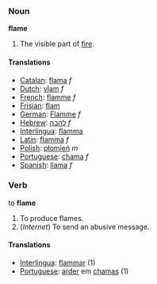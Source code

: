 === Noun ===

'''flame'''

# The visible part of [[fire]].

==== Translations ====
*[[Catalan]]: [[flama]] ''f''
*[[Dutch]]: [[vlam]] ''f''
*[[French]]: [[flamme]] ''f''
*[[Frisian]]: [[flam]]
*[[German]]: [[Flamme]] ''f''
*[[Hebrew]]: [[להבה]] ''f''
*[[Interlingua]]: [[flamma]]
*[[Latin]]: [[flamma]] ''f''
*[[Polish]]: [[płomień]] ''m''
*[[Portuguese]]: [[chama]] ''f''
*[[Spanish]]: [[llama]] ''f''


=== Verb ===

to '''flame'''

# To produce flames.
# (''Internet'') To send an abusive message.

==== Translations ====
*[[Interlingua]]: [[flammar]] (1)
*[[Portuguese]]: [[arder]] em [[chama]]s (1)